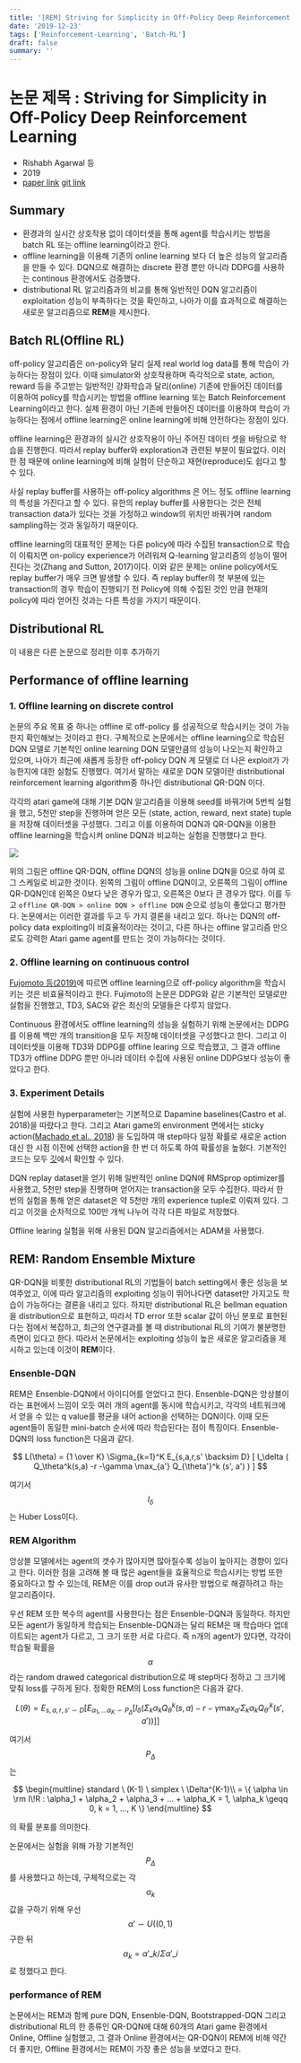 ```yaml
---
title: '[REM] Striving for Simplicity in Off-Policy Deep Reinforcement Learning'
date: '2019-12-23'
tags: ['Reinforcement-Learning', 'Batch-RL']
draft: false
summary: ''
---
```


# 논문 제목 : Striving for Simplicity in Off-Policy Deep Reinforcement Learning

- Rishabh Agarwal 등
- 2019
- [paper link](https://arxiv.org/abs/1907.04543) [git link](https://github.com/google-research/batch_rl)

## Summary

- 환경과의 실시간 상호작용 없이 데이터셋을 통해 agent를 학습시키는 방법을 batch RL 또는 offline learning이라고 한다.
- offline learning을 이용해 기존의 online learning 보다 더 높은 성능의 알고리즘을 만들 수 있다. DQN으로 해결하는 discrete 환경 뿐만 아니라 DDPG를 사용하는 continous 환경에서도 검증했다.
- distributional RL 알고리즘과의 비교를 통해 일반적인 DQN 알고리즘이 exploitation 성능이 부족하다는 것을 확인하고, 나아가 이를 효과적으로 해결하는 새로운 알고리즘으로 **REM**을 제시한다.

## Batch RL(Offline RL)

off-policy 알고리즘은 on-policy와 달리 실제 real world log data를 통해 학습이 가능하다는 장점이 있다. 이때 simulator와 상호작용하며 즉각적으로 state, action, reward 등을 주고받는 일반적인 강화학습과 달리(online) 기존에 만들어진 데이터를 이용하여 policy를 학습시키는 방법을 offline learning 또는 Batch Reinforcement Learning이라고 한다. 실제 환경이 아닌 기존에 만들어진 데이터를 이용하여 학습이 가능하다는 점에서 offline learning은 online learning에 비해 안전하다는 장점이 있다.

offline learning은 환경과의 실시간 상호작용이 아닌 주어진 데이터 셋을 바탕으로 학습을 진행한다. 따라서 replay buffer와 exploration과 관련된 부분이 필요없다. 이러한 점 때문에 online learning에 비해 실험이 단순하고 재현(reproduce)도 쉽다고 할 수 있다.

사실 replay buffer를 사용하는 off-policy algorithms 은 어느 정도 offline learning의 특성을 가진다고 할 수 있다. 유한의 replay buffer를 사용한다는 것은 전체 transaction data가 있다는 것을 가정하고 window의 위치만 바꿔가며 random sampling하는 것과 동일하기 때문이다.

offline learning의 대표적인 문제는 다른 policy에 따라 수집된 transaction으로 학습이 이뤄지면 on-policy experience가 어려워져 Q-learning 알고리즘의 성능이 떨어진다는 것(Zhang and Sutton, 2017)이다. 이와 같은 문제는 online policy에서도 replay buffer가 매우 크면 발생할 수 있다. 즉 replay buffer의 첫 부분에 있는 transaction의 경우 학습이 진행되기 전 Policy에 의해 수집된 것인 만큼 현재의 policy에 따라 얻어진 것과는 다른 특성을 가지기 때문이다.

## Distributional RL

이 내용은 다른 논문으로 정리한 이후 추가하기

## Performance of offline learning

### 1. Offline learning on discrete control

논문의 주요 목표 중 하나는 offline 로 off-policy 를 성공적으로 학습시키는 것이 가능한지 확인해보는 것이라고 한다. 구체적으로 논문에서는 offline learning으로 학습된 DQN 모델로 기본적인 online learning DQN 모델만큼의 성능이 나오는지 확인하고 있으며, 나아가 최근에 새롭게 등장한 off-policy DQN 계 모델로 더 나은 exploit가 가능한지에 대한 실험도 진행했다. 여기서 말하는 새로운 DQN 모델이란 distributional reinforcement learning algorithm중 하나인 distributional QR-DQN 이다.

각각의 atari game에 대해 기본 DQN 알고리즘을 이용해 seed를 바꿔가며 5번씩 실험을 했고, 5천만 step을 진행하며 얻은 모든 (state, action, reward, next state) tuple 을 저장해 데이터셋을 구성했다. 그리고 이를 이용하여 DQN과 QR-DQN을 이용한 offline learning을 학습시켜 online DQN과 비교하는 실험을 진행했다고 한다.

<img
  src="/static/images/paper-review/Striving_for_Simplicity_in_Off_Policy_Deep_Reinforcement_Learning_fig2.png"
  className="mx-auto block w-[50em]"
/>

위의 그림은 offline QR-DQN, offline DQN의 성능을 online DQN을 0으로 하여 로그 스케일로 비교한 것이다. 왼쪽의 그림이 offline DQN이고, 오른쪽의 그림이 offline QR-DQN인데 왼쪽은 0보다 낮은 경우가 많고, 오른쪽은 0보다 큰 경우가 많다. 이를 두고 `offline QR-DQN > online DQN > offline DQN` 순으로 성능이 좋았다고 평가한다. 논문에서는 이러한 결과를 두고 두 가지 결론을 내리고 있다. 하나는 DQN의 off-policy data exploiting이 비효율적이라는 것이고, 다른 하나는 offline 알고리즘 만으로도 강력한 Atari game agent를 만드는 것이 가능하다는 것이다.

### 2. Offline learning on continuous control

[Fujomoto 등(2019)](https://arxiv.org/abs/1812.02900)에 따르면 offline learning으로 off-policy algorithm을 학습시키는 것은 비효율적이라고 한다. Fujimoto의 논문은 DDPG와 같은 기본적인 모델로만 실험을 진행했고, TD3, SAC와 같은 최신의 모델들은 다루지 않았다.

Continuous 환경에서도 offline learning의 성능을 실험하기 위해 논문에서는 DDPG를 이용해 백만 개의 transition을 모두 저장해 데이터셋을 구성했다고 한다. 그리고 이 데이터셋을 이용해 TD3와 DDPG를 offline learing 으로 학습했고, 그 결과 offline TD3가 offline DDPG 뿐만 아니라 데이터 수집에 사용된 online DDPG보다 성능이 좋았다고 한다.

### 3. Experiment Details

실험에 사용한 hyperparameter는 기본적으로 Dapamine baselines(Castro et al. 2018)을 따랐다고 한다. 그리고 Atari game의 environment 면에서는 sticky action([Machado et al., 2018](https://arxiv.org/abs/1709.06009)) 을 도입하여 매 step마다 일정 확률로 새로운 action 대신 한 시점 이전에 선택한 action을 한 번 더 하도록 하여 확률성을 높혔다. 기본적인 코드는 모두 [깃](https://github.com/google-research/batch_rl)에서 확인할 수 있다.

DQN replay dataset을 얻기 위해 일반적인 online DQN에 RMSprop optimizer를 사용했고, 5천만 step을 진행하며 얻어지는 transaction을 모두 수집한다. 따라서 한 번의 실험을 통해 얻은 dataset은 약 5천만 개의 experience tuple로 이뤄져 있다. 그리고 이것을 순차적으로 100만 개씩 나누어 각각 다른 파일로 저장했다.

Offline learing 실험을 위해 사용된 DQN 알고리즘에서는 ADAM을 사용했다.

## REM: Random Ensemble Mixture

QR-DQN을 비롯한 distributional RL의 기법들이 batch setting에서 좋은 성능을 보여주었고, 이에 따라 알고리즘의 exploiting 성능이 뛰어나다면 dataset만 가지고도 학습이 가능하다는 결론을 내리고 있다. 하지만 distributional RL은 bellman equation을 distribution으로 표현하고, 따라서 TD error 또한 scalar 값이 아닌 분포로 표현된다는 점에서 복잡하고, 최근의 연구결과를 볼 때 distributional RL의 기여가 불분명한 측면이 있다고 한다. 따라서 논문에서는 exploiting 성능이 높은 새로운 알고리즘을 제시하고 있는데 이것이 **REM**이다.

### Ensenble-DQN

REM은 Ensenble-DQN에서 아이디어를 얻었다고 한다. Ensenble-DQN은 앙상블이라는 표현에서 느낌이 오듯 여러 개의 agent를 동시에 학습시키고, 각각의 네트워크에서 얻을 수 있는 q value를 평균을 내어 action을 선택하는 DQN이다. 이때 모든 agent들이 동일한 mini-batch 순서에 따라 학습된다는 점이 특징이다. Ensenble-DQN의 loss function은 다음과 같다.

$$
L(\theta) = {1 \over K} \Sigma_{k=1}^K E_{s,a,r,s' \backsim D} [ l_\delta ( Q_\theta^k(s,a) -r -\gamma \max_{a'} Q_{\theta'}^k (s', a') ) ]
$$

여기서 $$l_\delta$$는 Huber Loss이다.

### REM Algorithm

앙상블 모델에서는 agent의 갯수가 많아지면 많아질수록 성능이 높아지는 경향이 있다고 한다. 이러한 점을 고려해 볼 때 많은 agent들을 효율적으로 학습시키는 방법 또한 중요하다고 할 수 있는데, REM은 이를 drop out과 유사한 방법으로 해결하려고 하는 알고리즘이다.

우선 REM 또한 복수의 agent를 사용한다는 점은 Ensenble-DQN과 동일하다. 하지만 모든 agent가 동일하게 학습되는 Ensenble-DQN과는 달리 REM은 매 학습마다 업데이트되는 agent가 다르고, 그 크기 또한 서로 다르다. 즉 n개의 agent가 있다면, 각각이 학습될 확률을 $$\alpha$$라는 random drawed categorical distribution으로 매 step마다 정하고 그 크기에 맞춰 loss를 구하게 된다. 정확한 REM의 Loss function은 다음과 같다.

$$
L(\theta) = E_{s,a,r,s' \backsim D} [ E_{\alpha_1, ... \alpha_K \backsim P_\Delta} [ l_\delta ( \Sigma_k \alpha_k Q_\theta^k (s,a) - r - \gamma \max_{a'} \Sigma_k \alpha_k Q_{\theta'}^k (s',a') ) ] ]
$$

여기서 $$P_\Delta$$는

$$
\begin{multline}
standard \ (K-1) \ simplex \ \Delta^{K-1}\\
= \{ \alpha \in \rm I\!R : \alpha_1 + \alpha_2 + \alpha_3 + ... + \alpha_K = 1, \alpha_k \geqq 0, k = 1, ..., K \}
\end{multline}
$$

의 확률 분포를 의미한다.

논문에서는 실험을 위해 가장 기본적인 $$P_\Delta$$를 사용했다고 하는데, 구체적으로는 각 $$\alpha_k$$ 값을 구하기 위해 우선 $$\alpha' \backsim U((0,1)$$ 구한 뒤 $$ \alpha_k = \alpha'\_k / \Sigma \alpha'\_i $$로 정했다고 한다.

### performance of REM

논문에서는 REM과 함께 pure DQN, Ensenble-DQN, Bootstrapped-DQN 그리고 distributional RL의 한 종류인 QR-DQN에 대해 60개의 Atari game 환경에서 Online, Offline 실험했고, 그 결과 Online 환경에서는 QR-DQN이 REM에 비해 약간 더 좋지만, Offline 환경에서는 REM이 가장 좋은 성능을 보였다고 한다.
